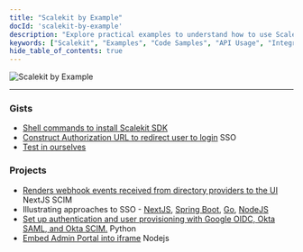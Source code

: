 ```yaml
---
title: "Scalekit by Example"
docId: 'scalekit-by-example'
description: "Explore practical examples to understand how to use Scalekit effectively."
keywords: ["Scalekit", "Examples", "Code Samples", "API Usage", "Integration", "Best Practices"]
hide_table_of_contents: true
---
```



<div className="centered-container">
  <img
    src={require('./hero-example-by-scalekit.png').default}
    alt="Scalekit by Example"
    style={{ width: '64px', height: '64px' }}
  />
</div>

<CenteredComponent />

----

<div className="row">
<div className="col col--7">
<div className="col-demo">


### Gists


- [Shell commands to install Scalekit SDK](https://gist.github.com/scalekit-devs/d18879b7f3cef987bf0e94218ecb2045)
- [Construct Authorization URL to redirect user to login](https://gist.github.com/scalekit-devs/22ea21cd3bf0e51590e95c102389b5e8) <span className="badge--lang">SSO</span>
- [Test in ourselves](/examples/hello-world)


</div>
</div>

<div className="col col--4">
<div className="col-demo">


### Projects


- [Renders webhook events received from directory providers to the UI](https://github.com/scalekit-inc/webhook-events-nextjs) <span className="badge--lang">NextJS</span> <span className="badge--lang">SCIM</span>
- Illustrating approaches to SSO - [NextJS](https://github.com/scalekit-inc/scalekit-nextjs-example), [Spring Boot](https://github.com/scalekit-inc/scalekit-spring-boot-example), [Go](https://github.com/scalekit-inc/scalekit-go-example), [NodeJS](https://github.com/scalekit-inc/scalekit-express-example)
- [Set up authentication and user provisioning with Google OIDC, Okta SAML, and Okta SCIM.](https://github.com/scalekit-inc/auth-examples) <span className="badge--lang">Python</span>
- [Embed Admin Portal into iframe](https://github.com/scalekit-inc/embed-admin-portal-sample) <span className="badge--lang">Nodejs</span>

</div>
</div>
</div>
